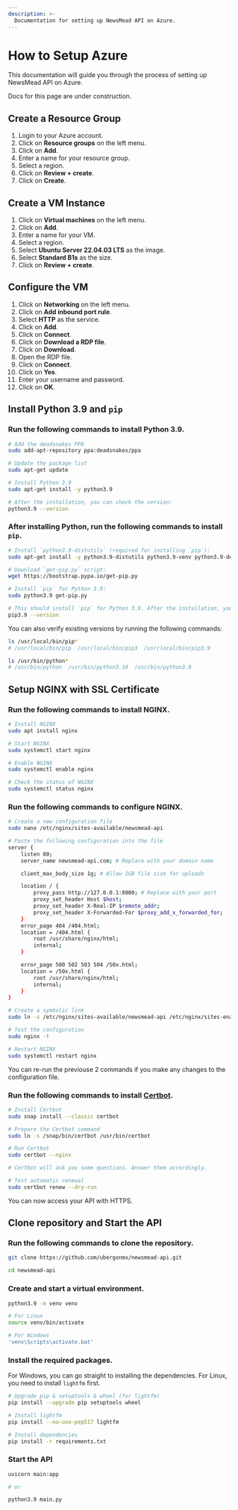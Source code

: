 ```yaml
---
description: >-
  Documentation for setting up NewsMead API on Azure.
---
```



# How to Setup Azure

This documentation will guide you through the process of setting up NewsMead API on Azure.

<Callout type="warning">Docs for this page are under construction.</Callout>

## Create a Resource Group

1. Login to your Azure account.
2. Click on **Resource groups** on the left menu.
3. Click on **Add**.
4. Enter a name for your resource group.
5. Select a region.
6. Click on **Review + create**.
7. Click on **Create**.

## Create a VM Instance

1. Click on **Virtual machines** on the left menu.
2. Click on **Add**.
3. Enter a name for your VM.
4. Select a region.
5. Select **Ubuntu Server 22.04.03 LTS** as the image.
6. Select **Standard B1s** as the size.
7. Click on **Review + create**.

## Configure the VM

1. Click on **Networking** on the left menu.
2. Click on **Add inbound port rule**.
3. Select **HTTP** as the service.
4. Click on **Add**.
5. Click on **Connect**.
6. Click on **Download a RDP file**.
7. Click on **Download**.
8. Open the RDP file.
9. Click on **Connect**.
10. Click on **Yes**.
11. Enter your username and password.
12. Click on **OK**.

## Install Python 3.9 and `pip`

<Steps>

### Run the following commands to install Python 3.9.

```bash
# Add the deadsnakes PPA
sudo add-apt-repository ppa:deadsnakes/ppa

# Update the package list
sudo apt-get update

# Install Python 3.9
sudo apt-get install -y python3.9

# After the installation, you can check the version:
python3.9 --version
```

### After installing Python, run the following commands to install `pip`.

```bash
# Install `python3.9-distutils` (required for installing `pip`):
sudo apt-get install -y python3.9-distutils python3.9-venv python3.9-dev build-essential

# Download `get-pip.py` script:
wget https://bootstrap.pypa.io/get-pip.py

# Install `pip` for Python 3.9:
sudo python3.9 get-pip.py

# This should install `pip` for Python 3.9. After the installation, you can check the version:
pip3.9 --version
```

<Callout>

You can also verify existing versions by running the following commands:

```bash
ls /usr/local/bin/pip*
# /usr/local/bin/pip  /usr/local/bin/pip3  /usr/local/bin/pip3.9

ls /usr/bin/python*
# /usr/bin/python  /usr/bin/python3.10  /usr/bin/python3.9
```

</Callout>

</Steps>

## Setup NGINX with SSL Certificate

<Steps>

### Run the following commands to install NGINX.

```bash
# Install NGINX
sudo apt install nginx

# Start NGINX
sudo systemctl start nginx

# Enable NGINX
sudo systemctl enable nginx

# Check the status of NGINX
sudo systemctl status nginx
```

### Run the following commands to configure NGINX.

```bash
# Create a new configuration file
sudo nano /etc/nginx/sites-available/newsmead-api

# Paste the following configuration into the file
server {
    listen 80;
    server_name newsmead-api.com; # Replace with your domain name

    client_max_body_size 1g; # Allow 1GB file size for uploads

    location / {
        proxy_pass http://127.0.0.1:8000; # Replace with your port
        proxy_set_header Host $host;
        proxy_set_header X-Real-IP $remote_addr;
        proxy_set_header X-Forwarded-For $proxy_add_x_forwarded_for;
    }
    error_page 404 /404.html;
    location = /404.html {
        root /usr/share/nginx/html;
        internal;
    }

    error_page 500 502 503 504 /50x.html;
    location = /50x.html {
        root /usr/share/nginx/html;
        internal;
    }
}

# Create a symbolic link
sudo ln -s /etc/nginx/sites-available/newsmead-api /etc/nginx/sites-enabled/

# Test the configuration
sudo nginx -t

# Restart NGINX
sudo systemctl restart nginx
```

<Callout>

You can re-run the previouse 2 commands if you make any changes to the configuration file.

</Callout>

### Run the following commands to install [Certbot](https://certbot.eff.org/instructions?ws=nginx&os=ubuntufocal).

```bash
# Install Certbot
sudo snap install --classic certbot

# Prepare the Certbot command
sudo ln -s /snap/bin/certbot /usr/bin/certbot

# Run Certbot
sudo certbot --nginx

# Certbot will ask you some questions. Answer them accordingly.

# Test automatic renewal
sudo certbot renew --dry-run
```

You can now access your API with HTTPS.

</Steps>

## Clone repository and Start the API

<Steps>

### Run the following commands to clone the repository.

```bash
git clone https://github.com/ubergonmx/newsmead-api.git

cd newsmead-api
```

### Create and start a virtual environment.

```bash
python3.9 -m venv venv

# For Linux
source venv/bin/activate

# For Windows
'venv\Scripts\activate.bat'
```

### Install the required packages.

For Windows, you can go straight to installing the dependencies. For Linux, you need to install `lightfm` first.

```bash
# Upgrade pip & setuptools & wheel (for lightfm)
pip install --upgrade pip setuptools wheel

# Install lightfm
pip install --no-use-pep517 lightfm

# Install dependencies
pip install -r requirements.txt
```

### Start the API

```bash
uvicorn main:app

# or

python3.9 main.py
```

</Steps>
